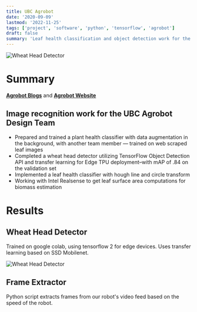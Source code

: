 ```yaml
---
title: UBC Agrobot
date: '2020-09-09'
lastmod: '2022-11-25'
tags: ['project', 'software', 'python', 'tensorflow', 'agrobot']
draft: false
summary: 'Leaf health classification and object detection work for the UBC Agrobot Design Team'
---
```


![Wheat Head Detector](/static/images/agrobot1.jpg)

# Summary

[**Agrobot Blogs**](/tags/agrobot/) and
[**Agrobot Website**](https://ubcagrobot.com/)

## Image recognition work for the UBC Agrobot Design Team

- Prepared and trained a plant health classifier with data augmentation in the background, with another
  team member — trained on web scraped leaf images
- Completed a wheat head detector utilizing TensorFlow Object Detection API and transfer learning for Edge TPU deployment–with mAP of .84 on the validation set
- Implemented a leaf health classifier with hough line and circle transform
- Working with Intel Realsense to get leaf surface area computations for biomass estimation

# Results

## Wheat Head Detector

Trained on google colab, using tensorflow 2 for edge devices. Uses transfer learning based on SSD Mobilenet.

![Wheat Head Detector](/static/images/agrobot1.jpg)

## Frame Extractor

Python script extracts frames from our robot's video feed based on the speed of the robot.
